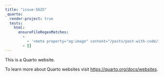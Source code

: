 ```yaml
---
title: "issue-5625"
_quarto:
  render-project: true
  tests:
    html:
      ensureFileRegexMatches:
        - 
          - '<meta property="og:image" content="/posts/post-with-code/image.jpg">'
        - []
---
```


This is a Quarto website.

To learn more about Quarto websites visit <https://quarto.org/docs/websites>.
